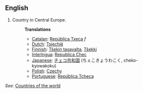 ==English==

# Country in Central Europe.
#:'''Translations'''
#:*[[Catalan]]: [[República Txeca]] ''f''
#:*[[Dutch]]: [[Tsjechië]]
#:*[[Finnish]]: [[Tšekin tasavalta]], [[Tšekki]]
#:*[[Interlngua]]: [[Republica Chec]]
#:*[[Japanese]]: [[チェコ共和国]] (ちぇこきょうわこく, cheko-kyowakoku)
#:*[[Polish]]: [[Czechy]]
#:*[[Portuguese]]: [[República Tcheca]]

''See:'' [[Countries of the world]]